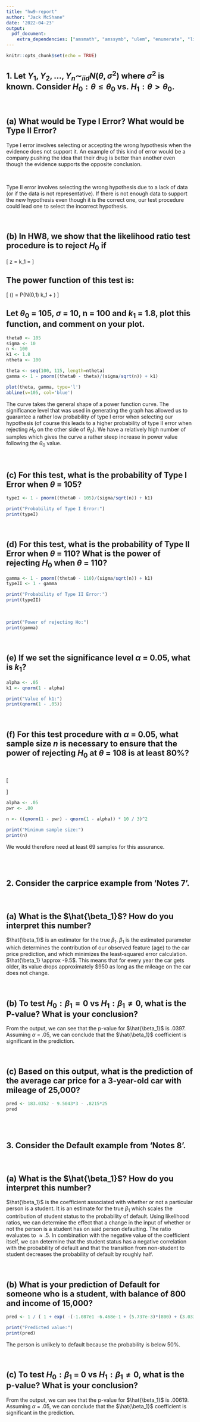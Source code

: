 ```yaml
---
title: "hw9-report"
author: "Jack McShane"
date: '2022-04-23'
output: 
  pdf_document:
    extra_dependencies: ["amsmath", "amssymb", "ulem", "enumerate", "listings"]
---
```


```r
knitr::opts_chunk$set(echo = TRUE)
```

## 1. Let $Y_1, Y_2, \dots, Y_n \sim_{iid} N(\theta, \sigma^2)$ where $\sigma^2$ is known. Consider $H_0: \theta \leq \theta_0$ vs. $H_1: \theta > \theta_0$.

\

## (a) What would be Type I Error? What would be Type II Error?

Type I error involves selecting or accepting the wrong hypothesis when the evidence does not support it. An example of this kind of error would be a company pushing the idea that their drug is better than another even though the evidence supports the opposite conclusion.

\

Type II error involves selecting the wrong hypothesis due to a lack of data (or if the data is not representative). If there is not enough data to support the new hypothesis even though it is the correct one, our test procedure could lead one to select the incorrect hypothesis.

\

## (b) In HW8, we show that the likelihood ratio test procedure is to reject $H_0$ if

\[ z = \frac{ \bar{y} - \theta_0 }{ \sigma / \sqrt{n} } \geq k_1 = \sqrt{-2log(k)} \]

## The power function of this test is:

\[ \gamma(\theta) = P(N(0,1) \geq k_1 + \frac{\theta_0 - \theta}{\sigma/\sqrt{n}}) \]

## Let $\theta_0$ = 105, $\sigma$ = 10, n = 100 and $k_1$ = 1.8, plot this function, and comment on your plot.

```r
theta0 <- 105
sigma <- 10
n <- 100
k1 <- 1.8
ntheta <- 100

theta <- seq(100, 115, length=ntheta)
gamma <- 1 - pnorm((theta0 - theta)/(sigma/sqrt(n)) + k1)

plot(theta, gamma, type='l')
abline(v=105, col='blue')
```

The curve takes the general shape of a power function curve. The significance level that was used in generating the graph has allowed us to guarantee a rather low probability of type I error when selecting our hypothesis (of course this leads to a higher probability of type II error when rejecting $H_0$ on the other side of $\theta_0$). We have a relatively high number of samples which gives the curve a rather steep increase in power value following the $\theta_0$ value.

\

## (c) For this test, what is the probability of Type I Error when $\theta$ = 105?

```r
typeI <- 1 - pnorm((theta0 - 105)/(sigma/sqrt(n)) + k1)
```

```r
print("Probability of Type I Error:")
print(typeI)
```

\

## (d) For this test, what is the probability of Type II Error when $\theta$ = 110? What is the power of rejecting $H_0$ when $\theta$ = 110?

```r
gamma <- 1 - pnorm((theta0 - 110)/(sigma/sqrt(n)) + k1)
typeII <- 1 - gamma
```

```r
print("Probability of Type II Error:")
print(typeII)
```

\

```r
print("Power of rejecting Ho:")
print(gamma)
```

\

## (e) If we set the significance level $\alpha$ = 0.05, what is $k_1$?

```r
alpha <- .05
k1 <- qnorm(1 - alpha)
```
```r
print("Value of k1:")
print(qnorm(1 - .05))
```

\

## (f) For this test procedure with $\alpha$ = 0.05, what sample size $n$ is necessary to ensure that the power of rejecting $H_0$ at $\theta$ = 108 is at least 80%?

\

\[
\begin{aligned}
  .80 &= \gamma(108) = P(N(0,1) \geq \frac{105 - 108}{10/\sqrt{n}} + k_1) \\
  .80 &= P(N(0,1) \geq -3\sqrt{n}/10 + k_1) \\
  qnorm(1 - .80) &= -3\sqrt{n}/10 + k_1 \\
  &\Rightarrow n \geq (\frac{10}{3}(qnorm(1 - .80) - k_1))^2 \\
  &\Rightarrow n \geq (\frac{10}{3}(qnorm(1 - .80) - qnorm(1 - \alpha)))^2 \\
\end{aligned}
\]

```r
alpha <- .05
pwr <- .80

n <- ((qnorm(1 - pwr) - qnorm(1 - alpha)) * 10 / 3)^2
```
```r
print("Minimum sample size:")
print(n)
```

We would therefore need at least 69 samples for this assurance.

\
\

## 2. Consider the carprice example from 'Notes 7'.

\

## (a) What is the $\hat{\beta_1}$? How do you interpret this number?

$\hat{\beta_1}$ is an estimator for the true $\beta_1$. $\beta_1$ is the estimated parameter which determines the contribution of our observed feature (age) to the car price prediction, and which minimizes the least-squared error calculation. $\hat{\beta_1} \approx -9.5$. This means that for every year the car gets older, its value drops approximately $950 as long as the mileage on the car does not change.

\

## (b) To test $H_0: \beta_1 = 0$ vs $H_1: \beta_1 \neq 0$, what is the P-value? What is your conclusion?

From the output, we can see that the p-value for $\hat{\beta_1}$ is .0397. Assuming $\alpha$ = .05, we can conclude that the $\hat{\beta_1}$ coefficient is significant in the prediction.

\

## (c) Based on this output, what is the prediction of the average car price for a 3-year-old car with mileage of 25,000?

```r
pred <- 183.0352 - 9.5043*3 - .8215*25
pred
```

\
\

## 3. Consider the Default example from 'Notes 8'.

\

## (a) What is the $\hat{\beta_1}$? How do you interpret this number?

$\hat{\beta_1}$ is the coefficient associated with whether or not a particular person is a student. It is an estimate for the true $\beta_1$ which scales the contribution of student status to the probability of default. Using likelihood ratios, we can determine the effect that a change in the input of whether or not the person is a student has on said person defaulting. The ratio evaluates to $\approx .5$. In combination with the negative value of the coefficient itself, we can determine that the student status has a negative correlation with the probability of default and that the transition from non-student to student decreases the probability of default by roughly half.

\

## (b) What is your prediction of Default for someone who is a student, with balance of 800 and income of 15,000?

```r
pred <- 1 / ( 1 + exp( -(-1.087e1 -6.468e-1 + (5.737e-3)*(800) + (3.033e-6)*(15000))))
```
```r
print("Predicted value:")
print(pred)
```

The person is unlikely to default because the probability is below 50%.

\

## (c) To test $H_0: \beta_1$ = 0 vs $H_1: \beta_1 \neq 0$, what is the p-value? What is your conclusion?

From the output, we can see that the p-value for $\hat{\beta_1}$ is .00619. Assuming $\alpha$ = .05, we can conclude that the $\hat{\beta_1}$ coefficient is significant in the prediction.